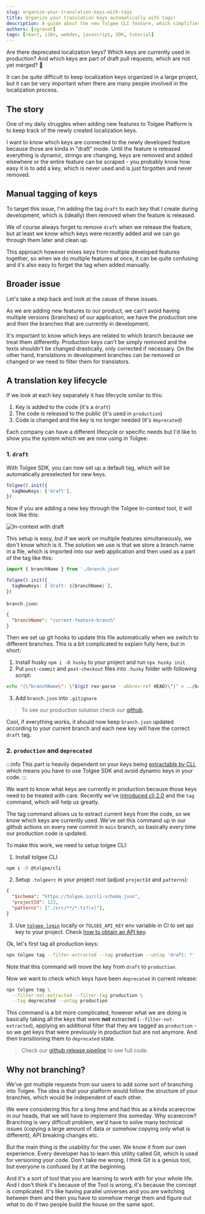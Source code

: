 ```yaml
---
slug: organize-your-translation-keys-with-tags
title: Organize your translation keys automatically with tags!
description: A guide about the new Tolgee CLI feature, which simplifies key organization based on automatic extraction and tags.
authors: [sgranat]
tags: [react, i18n, webdev, javascript, SDK, tutorial]
---
```


Are there deprecated localization keys? Which keys are currently used in production? And which keys are part of draft pull requests, which are not yet merged? 🤯

It can be quite difficult to keep localization keys organized in a large project, but it can be very important when there are many people involved in the localization process.

<!-- truncate-->

## The story

One of my daily struggles when adding new features to Tolgee Platform is to keep track of the newly created localization keys.

I want to know which keys are connected to the newly developed feature because those are kinda in "draft" mode. Until the feature is released everything is dynamic, strings are changing, keys are removed and added elsewhere or the entire feature can be scraped - you probably know how easy it is to add a key, which is never used and is just forgotten and never removed.

## Manual tagging of keys

To target this issue, I'm adding the tag `draft` to each key that I create during development, which is (ideally) then removed when the feature is released.

We of course always forget to remove `draft` when we release the feature, but at least we know which keys were recently added and we can go through them later and clean up.

This approach however mixes keys from multiple developed features together, so when we do multiple features at once, it can be quite confusing and it's also easy to forget the tag when added manually.

## Broader issue

Let's take a step back and look at the cause of these issues. 

As we are adding new features to our product, we can't avoid having multiple versions (branches) of our application, we have the production one and then the branches that are currently in development.

It's important to know which keys are related to which branch because we treat them differently. Production keys can't be simply removed and the texts shouldn't be changed drastically, only corrected if necessary. On the other hand, translations in development branches can be removed or changed or we need to filter them for translators.

## A translation key lifecycle

If we look at each key separately it has lifecycle similar to this:

 1. Key is added to the code (it's a `draft`)
 2. The code is released to the public (it's used in `production`)
 3. Code is changed and the key is no longer needed (it's `deprecated`)

Each company can have a different lifecycle or specific needs but I'd like to show you the system which we are now using in Tolgee:

### 1. `draft`

With Tolgee SDK, you can now set up a default tag, which will be automatically preselected for new keys.

```ts
Tolgee().init({
  tagNewKeys: ['draft'],
})
```

Now if you are adding a new key through the Tolgee In-context tool, it will look like this:

![In-context with draft](/img/blog/tagging-keys/in-context-with-draft.png)

This setup is easy, but if we work on multiple features simultaneously, we don't know which is it. The solution we use is that we store a branch name in a file, which is imported into our web application and then used as a part of the tag like this:

```ts
import { branchName } from './branch.json'

Tolgee().init({
  tagNewKeys: [`draft: ${branchName}`],
})
```

`branch.json`:
```json
{
  "branchName": "current-feature-branch"
}
```

Then we set up git hooks to update this file automatically when we switch to different branches. This is a bit complicated to explain fully here, but in short:

1. Install husky `npm i -D husky` to your project and run `npx husky init`
2. Put `post-commit` and `post-checkout` files into `.husky` folder with following script:
```bash
echo "{\"branchName\": \"$(git rev-parse --abbrev-ref HEAD)\"}" > ../branch.json
```
3. Add `branch.json` into `.gitignore`

> To see our production solution check our [github](https://github.com/tolgee/tolgee-platform).

Cool, if everything works, it should now keep `branch.json` updated according to your current branch and each new key will have the correct `draft` tag.

### 2. `production` and `deprecated`

:::info
This part is heavily dependent on your keys being [extractable by CLI](http://localhost:3000/tolgee-cli/extraction/syncing-strings), which means you have to use Tolgee SDK and avoid dynamic keys in your code.
:::

We want to know what keys are currently in production because those keys need to be treated with care.
Recently we've [introduced cli 2.0](/blog/cli-2-features) and the `tag` command, which will help us greatly.

The tag command allows us to extract current keys from the code, so we know which keys are currently used. We've set this command up in our github actions on every new commit in `main` branch, so basically every time our production code is updated.

To make this work, we need to setup tolgee CLI:

1. Install tolgee CLI 
```sh
npm i -D @tolgee/cli
```

2. Setup `.tolgeerc` in your project root (adjust `projectId` and `patterns`):

```json
{
  "$schema": "https://tolgee.io/cli-schema.json",
  "projectId": 123,
  "patterns": ["./src/**/*.ts?(x)"],
}
```

3. Use [`tolgee login`](/tolgee-cli/usage#saving-credentials) locally or `TOLGEE_API_KEY` env variable in CI to set api key to your project. Check [how to obtain an API key](/platform/account_settings/api_keys_and_pat_tokens).

Ok, let's first tag all production keys:

```sh
npx tolgee tag --filter-extracted --tag production --untag 'draft: *'
```

Note that this command will move the key from `draft` to `production`.

Now we want to check which keys have been `deprecated` in current release:

```sh
npx tolgee tag \
  --filter-not-extracted --filter-tag production \
  --tag deprecated --untag production
```

This command is a bit more complicated, however what we are doing is basically taking all the keys that were **not** extracted (`--filter-not-extracted`), applying an additional filter that they are tagged as `production` - so we get keys that were previously in production but are not anymore. And then transitioning them to `deprecated` state.


> Check our [github release pipeline](https://github.com/tolgee/tolgee-platform/blob/main/.github/workflows/release.yml) to see full code.


## Why not branching?

We've got multiple requests from our users to add some sort of branching into Tolgee. The idea is that your platform would follow the structure of your branches, which would be independent of each other.

We were considering this for a long time and had this as a kinda scarecrow in our heads, that we will have to implement this someday. Why scarecrow? Branching is very difficult problem, we'd have to solve many technical issues (copying a large amount of data or somehow copying only what is different), API breaking changes etc.

But the main thing is the usability for the user. We know it from our own experience. Every developer has to learn this utility called Git, which is used for versioning your code. Don't take me wrong, I think Git is a genius tool, but everyone is confused by it at the beginning. 

And it's a sort of tool that you are learning to work with for your whole life. And I don't think it's because of the Tool is wrong, it's because the concept is complicated. It's like having parallel universes and you are switching between them and then you have to somehow merge them and figure out what to do if two people build the house on the same spot.